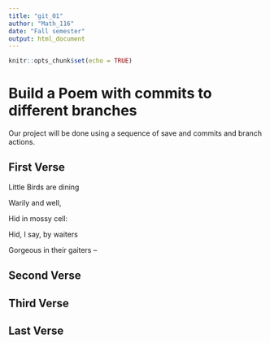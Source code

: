 ```yaml
---
title: "git_01"
author: "Math_116"
date: "Fall semester"
output: html_document
---
```


```r
knitr::opts_chunk$set(echo = TRUE)
```
# Build a Poem with commits to different branches
Our project will be done using a sequence of save and commits and branch actions.
<!-- Do not modify or change any text in "!--" bracketed areas such as this --- these are instructions to
you, if you change any of this the git program will notice it and compromise your git merging strategy !-->

## First Verse 
<!--Put the first five lines of a poem by Lewis Carrol in this section!-->
Little Birds are dining

Warily and well,

Hid in mossy cell:

Hid, I say, by waiters

Gorgeous in their gaiters –

## Second Verse
<!--Put the first five lines of a poem by Robert Frost here!-->

## Third Verse
<!--Put the first two verses of The Walrus and the Carpenter here!-->

## Last Verse
<!--Put a short poem of your choice 8-20 lines,here!-->
